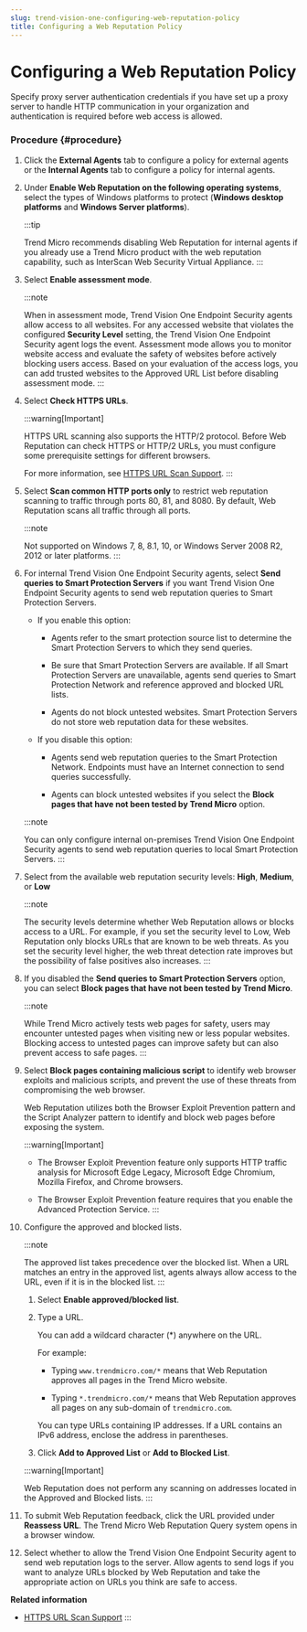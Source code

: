 ```yaml
---
slug: trend-vision-one-configuring-web-reputation-policy
title: Configuring a Web Reputation Policy
---
```

# Configuring a Web Reputation Policy

Specify proxy server authentication credentials if you have set up a proxy server to handle HTTP communication in your organization and authentication is required before web access is allowed.

### Procedure {#procedure}

1.  Click the **External Agents** tab to configure a policy for external agents or the **Internal Agents** tab to configure a policy for internal agents.

2.  Under **Enable Web Reputation on the following operating systems**, select the types of Windows platforms to protect (**Windows desktop platforms** and **Windows Server platforms**).

    :::tip

    Trend Micro recommends disabling Web Reputation for internal agents if you already use a Trend Micro product with the web reputation capability, such as InterScan Web Security Virtual Appliance.
    :::

3.  Select **Enable assessment mode**.

    :::note

    When in assessment mode, Trend Vision One Endpoint Security agents allow access to all websites. For any accessed website that violates the configured **Security Level** setting, the Trend Vision One Endpoint Security agent logs the event. Assessment mode allows you to monitor website access and evaluate the safety of websites before actively blocking users access. Based on your evaluation of the access logs, you can add trusted websites to the Approved URL List before disabling assessment mode.
    :::

4.  Select **Check HTTPS URLs**.

    :::warning[Important]

    HTTPS URL scanning also supports the HTTP/2 protocol. Before Web Reputation can check HTTPS or HTTP/2 URLs, you must configure some prerequisite settings for different browsers.

    For more information, see [HTTPS URL Scan Support](https-url-scan-support.mdx).
    :::

5.  Select **Scan common HTTP ports only** to restrict web reputation scanning to traffic through ports 80, 81, and 8080. By default, Web Reputation scans all traffic through all ports.

    :::note

    Not supported on Windows 7, 8, 8.1, 10, or Windows Server 2008 R2, 2012 or later platforms.
    :::

6.  For internal Trend Vision One Endpoint Security agents, select **Send queries to Smart Protection Servers** if you want Trend Vision One Endpoint Security agents to send web reputation queries to Smart Protection Servers.

    - If you enable this option:

      - Agents refer to the smart protection source list to determine the Smart Protection Servers to which they send queries.

      - Be sure that Smart Protection Servers are available. If all Smart Protection Servers are unavailable, agents send queries to Smart Protection Network and reference approved and blocked URL lists.

      - Agents do not block untested websites. Smart Protection Servers do not store web reputation data for these websites.

    - If you disable this option:

      - Agents send web reputation queries to the Smart Protection Network. Endpoints must have an Internet connection to send queries successfully.

      - Agents can block untested websites if you select the **Block pages that have not been tested by Trend Micro** option.

    :::note

    You can only configure internal on-premises Trend Vision One Endpoint Security agents to send web reputation queries to local Smart Protection Servers.
    :::

7.  Select from the available web reputation security levels: **High**, **Medium**, or **Low**

    :::note

    The security levels determine whether Web Reputation allows or blocks access to a URL. For example, if you set the security level to Low, Web Reputation only blocks URLs that are known to be web threats. As you set the security level higher, the web threat detection rate improves but the possibility of false positives also increases.
    :::

8.  If you disabled the **Send queries to Smart Protection Servers** option, you can select **Block pages that have not been tested by Trend Micro**.

    :::note

    While Trend Micro actively tests web pages for safety, users may encounter untested pages when visiting new or less popular websites. Blocking access to untested pages can improve safety but can also prevent access to safe pages.
    :::

9.  Select **Block pages containing malicious script** to identify web browser exploits and malicious scripts, and prevent the use of these threats from compromising the web browser.

    Web Reputation utilizes both the Browser Exploit Prevention pattern and the Script Analyzer pattern to identify and block web pages before exposing the system.

    :::warning[Important]

    - The Browser Exploit Prevention feature only supports HTTP traffic analysis for Microsoft Edge Legacy, Microsoft Edge Chromium, Mozilla Firefox, and Chrome browsers.

    - The Browser Exploit Prevention feature requires that you enable the Advanced Protection Service.
    :::

10. Configure the approved and blocked lists.

    :::note

    The approved list takes precedence over the blocked list. When a URL matches an entry in the approved list, agents always allow access to the URL, even if it is in the blocked list.
    :::

    1.  Select **Enable approved/blocked list**.

    2.  Type a URL.

        You can add a wildcard character (\*) anywhere on the URL.

        For example:

        - Typing `www.trendmicro.com/*` means that Web Reputation approves all pages in the Trend Micro website.

        - Typing `*.trendmicro.com/*` means that Web Reputation approves all pages on any sub-domain of `trendmicro.com`.

        You can type URLs containing IP addresses. If a URL contains an IPv6 address, enclose the address in parentheses.

    3.  Click **Add to Approved List** or **Add to Blocked List**.

    :::warning[Important]

    Web Reputation does not perform any scanning on addresses located in the Approved and Blocked lists.
    :::

11. To submit Web Reputation feedback, click the URL provided under **Reassess URL**. The Trend Micro Web Reputation Query system opens in a browser window.

12. Select whether to allow the Trend Vision One Endpoint Security agent to send web reputation logs to the server. Allow agents to send logs if you want to analyze URLs blocked by Web Reputation and take the appropriate action on URLs you think are safe to access.

**Related information**

- [HTTPS URL Scan Support](https-url-scan-support.mdx)
:::
